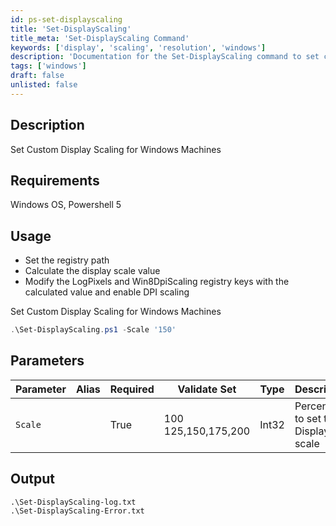 ```yaml
---
id: ps-set-displayscaling
title: 'Set-DisplayScaling'
title_meta: 'Set-DisplayScaling Command'
keywords: ['display', 'scaling', 'resolution', 'windows']
description: 'Documentation for the Set-DisplayScaling command to set custom display scaling for Windows machines.'
tags: ['windows']
draft: false
unlisted: false
---
```


## Description
Set Custom Display Scaling for Windows Machines

## Requirements
Windows OS, Powershell 5

## Usage
- Set the registry path 
- Calculate the display scale value
- Modify the LogPixels and Win8DpiScaling registry keys with the calculated value and enable DPI scaling


Set Custom Display Scaling for Windows Machines

```powershell
.\Set-DisplayScaling.ps1 -Scale '150'
```

## Parameters
| Parameter         | Alias | Required  | Validate Set        | Type  | Description                         |
| ----------------- | ----- | --------- | ------------------- | ----- | ------------------------------------|
| `Scale`           |       | True      | 100 125,150,175,200 | Int32 | Percentage to set the Display scale |

## Output
    .\Set-DisplayScaling-log.txt
    .\Set-DisplayScaling-Error.txt










